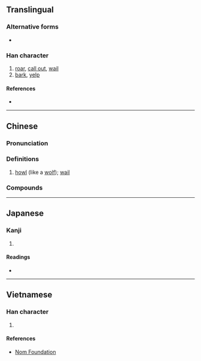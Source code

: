 {{character info}}
==Translingual==

===Alternative forms===
* {{l|mul|𠰘}}

===Han character===
{{Han char|rn=30|rad=口|as=10|sn=13|four=66043|canj=RHAJ|ids=⿰口皋}}

# [[roar]], [[call out]], [[wail]]
# [[bark]], [[yelp]]

====References====
* {{Han ref|kx=0204.111|dkj=04133|hdz=10668.130|uh=55E5}}

----

==Chinese==
{{zh-forms}}

===Pronunciation===
{{zh-pron
|m=háo
|c=hou4
|mc=
|oc=
|ma=
|cat=v
}}

===Definitions===
{{zh-hanzi}}

# [[howl]] (like a [[wolf]]); [[wail]]

===Compounds===
{{zh-der|嗥叫|狼嗥|鬼哭狼嗥}}

----

==Japanese==

===Kanji===
{{ja-kanji|grade=|rs=口10}}

# {{rfdef|ja|sort=口10}}

====Readings====
* {{ja-readings|on=[[こう]] (kō)|kun=}}

----

==Vietnamese==

===Han character===
{{vi-readings|reading=hào|rs=口10}}

# {{rfdef|vi|sort=口10}}

====References====
* [http://nomfoundation.org/common/nom_details.php?codepoint=55e5 Nom Foundation]